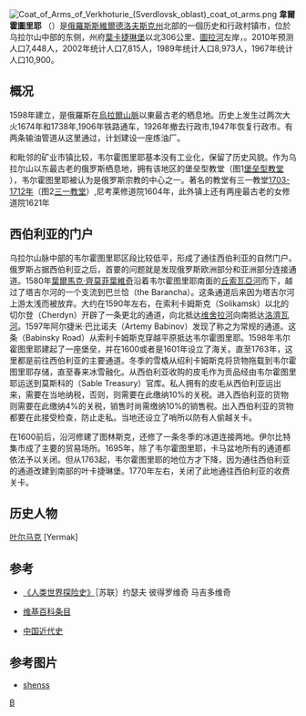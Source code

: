{{rewrite|time=2015-12-14T02:44:16+00:00}}

{{coord|58|52|N|60|48|E|display=title}}
[[File:Coat_of_Arms_of_Verkhoturie_(Sverdlovsk_oblast)_coat_ot_arms.png|right]]
'''韋爾霍圖里耶''' （{{lang-ru|Верхоту́рье}}）是[[俄羅斯|俄羅斯]][[斯維爾德洛夫斯克州|斯維爾德洛夫斯克州]]北部的一個历史和行政村镇市，位於乌拉尔山中部的东侧，州府[[葉卡捷琳堡|葉卡捷琳堡]]以北306公里、[[圖拉河|圖拉河]]左岸，。2010年预测人口7,448人，2002年统计人口7,815人，1989年统计人口8,973人，1967年统计人口10,900。

==概况==
1598年建立，是俄羅斯在[[烏拉爾山脈|烏拉爾山脈]]以東最古老的栖息地。历史上发生过两次大火1674年和1738年,1906年铁路通车，1926年撤去行政市,1947年恢复行政市。有两条输油管道从这里通过，计划建设一座炼油厂。

和毗邻的矿业市镇比较，韦尔霍图里耶基本没有工业化，保留了历史风貌。作为乌拉尔山以东最古老的俄罗斯栖息地，拥有该地区的堡垒型教堂（图1[http://www.pbase.com/shenss/image/135849128 堡垒型教堂] {{Wayback|url=http://www.pbase.com/shenss/image/135849128 |date=20160305222042 }}），韦尔霍图里耶被认为是俄罗斯宗教的中心之一。著名的教堂有三一教堂[[1703-1712年|1703-1712年]]（图2[http://www.pbase.com/shenss/image/135849130 三一教堂]）,尼考莱修道院1604年，此外镇上还有两座最古老的女修道院1621年

==西伯利亚的门户==

乌拉尔山脉中部的韦尔霍图里耶区段比较低平，形成了通往西伯利亚的自然门户。俄罗斯占据西伯利亚之后，首要的问题就是发现俄罗斯欧洲部分和亚洲部分连接通道。1580年[[葉爾馬克·齊莫菲葉維奇|葉爾馬克·齊莫菲葉維奇]]沿着韦尔霍图里耶南面的[[丘索瓦亞河|丘索瓦亞河]]而下，越过了塔吉尔河的一个支流到巴兰恰（the Barancha）。这条通道后来因为塔吉尔河上游太浅而被放弃。大约在1590年左右，在索利卡姆斯克（Solikamsk）以北的切尔登（Cherdyn）开辟了一条更北的通道，向北抵达[[維舍拉河_(彼爾姆邊疆區)|维舍拉河]]向南抵达[[洛濟瓦河|洛濟瓦河]]。1597年阿尔捷米·巴比诺夫（Artemy Babinov）发现了称之为常规的通道。这条（Babinsky Road）从索利卡姆斯克穿越平原抵达韦尔霍图里耶。1598年韦尔霍图里耶建起了一座堡垒，并在1600或者是1601年设立了海关。直至1763年，这里都是前往西伯利亚的主要通道。冬季的雪橇从绍利卡姆斯克将货物拖载到韦尔霍图里耶存储，直至春来冰雪融化。从西伯利亚收购的皮毛作为贡品经由韦尔霍图里耶运送到莫斯科的（Sable Treasury）官库。私人拥有的皮毛从西伯利亚运出来，需要在当地纳税，否则，则需要在此缴纳10%的关税。进入西伯利亚的货物则需要在此缴纳4%的关税，销售时尚需缴纳10%的销售税。出入西伯利亚的货物都要在此接受检查，防止走私。当地还设立了哨所以防有人偷越关卡。

在1600前后，沿河修建了图林斯克，还修了一条冬季的冰道连接两地。伊尔比特集市成了主要的贸易场所。1695年，除了韦尔霍图里耶，卡马盆地所有的通道都依法予以关闭。但从1763起，韦尔霍图里耶的地位方才下降，因为通往西伯利亚的通道改建到南部的叶卡捷琳堡。1770年左右，关闭了此地通往西伯利亚的收费关卡。

==历史人物==

[http://en.wikipedia.org/wiki/Yermak_Timofeyevich 叶尔马克] {{Wayback|url=http://en.wikipedia.org/wiki/Yermak_Timofeyevich |date=20210429160555 }}[Yermak]


==参考==
*[http://vip.book.sina.com.cn/book/index_41341.html 《人类世界探险史》]［苏联］约瑟夫 彼得罗维奇 马吉多维奇

*[http://en.wikipedia.org/wiki/Verkhoturye 维基百科条目] {{Wayback|url=http://en.wikipedia.org/wiki/Verkhoturye |date=20210316143140 }} 
 
*[http://books.google.com.hk/books?id=0MGnqilKIh8C&lpg=PA100&dq=%E8%91%89%E7%88%BE%E9%A6%AC%E5%85%8B&lr&as_drrb_is=q&as_minm_is=0&as_miny_is&as_maxm_is=0&as_maxy_is&as_brr=3&pg=PA100#v=onepage&q=%E8%91%89%E7%88%BE%E9%A6%AC%E5%85%8B&f=false 中国近代史]


==参考图片==
*[http://www.pbase.com/shenss/verkhoturye shenss]


[[Category:斯維爾德洛夫斯克州城市|В]]